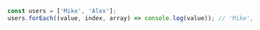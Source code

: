 ```js
const users = ['Mike', 'Alex'];
users.forEach((value, index, array) => console.log(value)); // 'Mike', 'Alex'
```
